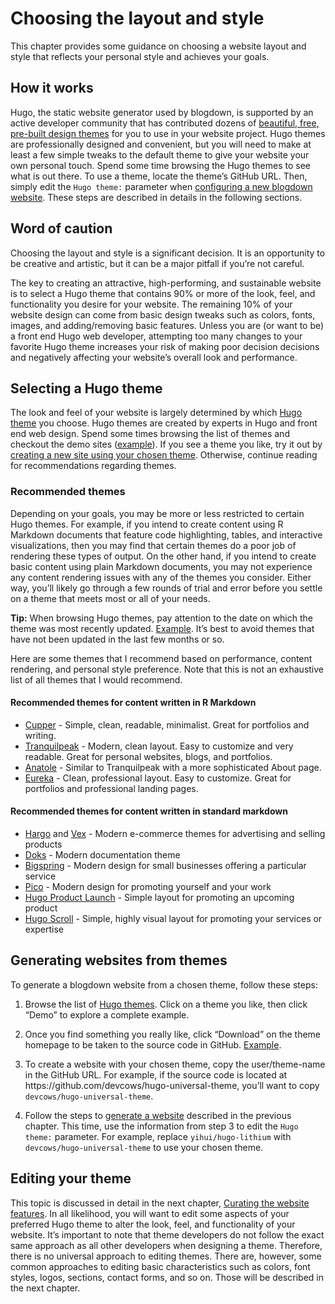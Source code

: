 # Choosing the layout and style {#style}

This chapter provides some guidance on choosing a website layout and style that reflects your personal style and achieves your goals.

## How it works

Hugo, the static website generator used by blogdown, is supported by an active developer community that has contributed dozens of [beautiful, free, pre-built design themes]((https://themes.gohugo.io/)) for you to use in your website project. Hugo themes are professionally designed and convenient, but you will need to make at least a few simple tweaks to the default theme to give your website your own personal touch. Spend some time browsing the Hugo themes to see what is out there. To use a theme, locate the theme's GitHub URL. Then, simply edit the `Hugo theme:` parameter when [configuring a new blogdown website](https://i.imgur.com/Io2Bzw7.png). These steps are described in details in the following sections.

## Word of caution

Choosing the layout and style is a significant decision. It is an opportunity to be creative and artistic, but it can be a major pitfall if you're not careful. 

The key to creating an attractive, high-performing, and sustainable website is to select a Hugo theme that contains 90% or more of the look, feel, and functionality you desire for your website. The remaining 10% of your website design can come from basic design tweaks such as colors, fonts, images, and adding/removing basic features. Unless you are (or want to be) a front end Hugo web developer, attempting too many changes to your favorite Hugo theme increases your risk of making poor decision decisions and negatively affecting your website's overall look and performance.

## Selecting a Hugo theme {#select-hugo-theme}

The look and feel of your website is largely determined by which [Hugo theme]((https://themes.gohugo.io/)) you choose. Hugo themes are created by experts in Hugo and front end web design. Spend some times browsing the list of themes and checkout the demo sites ([example](https://themes.gohugo.io/hugo-universal-theme/)). If you see a theme you like, try it out by [creating a new site using your chosen theme](#create-site-with-theme). Otherwise, continue reading for recommendations regarding themes.

### Recommended themes

Depending on your goals, you may be more or less restricted to certain Hugo themes. For example, if you intend to create content using R Markdown documents that feature code highlighting, tables, and interactive visualizations, then you may find that certain themes do a poor job of rendering these types of output. On the other hand, if you intend to create basic content using plain Markdown documents, you may not experience any content rendering issues with any of the themes you consider. Either way, you'll likely go through a few rounds of trial and error before you settle on a theme that meets most or all of your needs.

**Tip:** When browsing Hugo themes, pay attention to the date on which the theme was most recently updated. [Example](https://i.imgur.com/fp7WH6s.png). It's best to avoid themes that have not been updated in the last few months or so.

Here are some themes that I recommend based on performance, content rendering, and personal style preference. Note that this is not an exhaustive list of all themes that I would recommend.

#### Recommended themes for content written in R Markdown {-}

- [Cupper](https://themes.gohugo.io/cupper-hugo-theme/) - Simple, clean, readable, minimalist. Great for portfolios and writing.
- [Tranquilpeak](https://themes.gohugo.io/hugo-tranquilpeak-theme/) - Modern, clean layout. Easy to customize and very readable. Great for personal websites, blogs, and portfolios.
- [Anatole](https://themes.gohugo.io/anatole/) - Similar to Tranquilpeak with a more sophisticated About page.
- [Eureka](https://themes.gohugo.io/hugo-eureka/) - Clean, professional layout. Easy to customize. Great for portfolios and professional landing pages.

#### Recommended themes for content written in standard markdown {-}

- [Hargo](https://themes.gohugo.io/hargo-hugo-ecommerce-theme/) and [Vex](https://themes.gohugo.io/vex-hugo/) - Modern e-commerce themes for advertising and selling products
- [Doks](https://themes.gohugo.io/doks/) - Modern documentation theme
- [Bigspring](https://themes.gohugo.io/bigspring-hugo-startup-theme/) - Modern design for small businesses offering a particular service
- [Pico](https://themes.gohugo.io/hugo-theme-pico/) - Modern design for promoting yourself and your work
- [Hugo Product Launch](https://themes.gohugo.io/hugo-product-launch/) - Simple layout for promoting an upcoming product
- [Hugo Scroll](https://themes.gohugo.io/hugo-scroll/) - Simple, highly visual layout for promoting your services or expertise

## Generating websites from themes {#create-site-with-theme}

To generate a blogdown website from a chosen theme, follow these steps:

1. Browse the list of [Hugo themes](https://themes.gohugo.io/). Click on a theme you like, then click "Demo" to explore a complete example.

2. Once you find something you really like, click "Download" on the theme homepage to be taken to the source code in GitHub. [Example](https://i.imgur.com/ld35gNP.png).

3. To create a website with your chosen theme, copy the user/theme-name in the GitHub URL. For example, if the source code is located at https://github.com/devcows/hugo-universal-theme, you'll want to copy `devcows/hugo-universal-theme`.

4. Follow the steps to [generate a website](#generate) described in the previous chapter. This time, use the information from step 3 to edit the `Hugo theme:` parameter. For example, replace `yihui/hugo-lithium` with `devcows/hugo-universal-theme` to use your chosen theme.

## Editing your theme

This topic is discussed in detail in the next chapter, [Curating the website features](#curate-features). In all likelihood, you will want to edit some aspects of your preferred Hugo theme to alter the look, feel, and functionality of your website. It's important to note that theme developers do not follow the exact same approach as all other developers when designing a theme. Therefore, there is no universal approach to editing themes. There are, however, some common approaches to editing basic characteristics such as colors, font styles, logos, sections, contact forms, and so on. Those will be described in the next chapter.